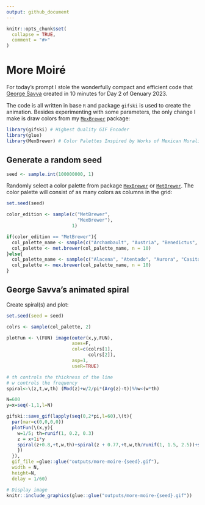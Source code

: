```yaml
---
output: github_document
---
```


<!-- README.md is generated from README.Rmd. Please edit that file -->

```r
knitr::opts_chunk$set(
  collapse = TRUE,
  comment = "#>"
)
```

# More Moiré

<!-- badges: start -->
<!-- badges: end -->

For today's prompt I stole the wonderfully compact and efficient code that [George Savva](https://github.com/georgemsavva/) created in 10 minutes for Day 2 of Genuary 2023.

The code is all written in base `R` and package `gifski` is used to create the animation. Besides experimenting with some parameters, the only change I make is draw colors from my [`MexBrewer`](https://github.com/paezha/MexBrewer) package:
```r
library(gifski) # Highest Quality GIF Encoder 
library(glue)
library(MexBrewer) # Color Palettes Inspired by Works of Mexican Muralists
```

## Generate a random seed

```r
seed <- sample.int(100000000, 1)
```

Randomly select a color palette from package [`MexBrewer`](https://CRAN.R-project.org/package=MexBrewer) or [`MetBrewer`](https://CRAN.R-project.org/package=MetBrewer). The color palette will consist of as many colors as columns in the grid:
```r
set.seed(seed)

color_edition <- sample(c("MetBrewer",
                          "MexBrewer"),
                        1)

if(color_edition == "MetBrewer"){
  col_palette_name <- sample(c("Archambault", "Austria", "Benedictus", "Cassatt1", "Cassatt2", "Cross", "Degas", "Demuth", "Derain", "Egypt", "Gauguin", "Greek", "Hiroshige", "Hokusai1", "Hokusai2", "Hokusai3", "Homer1", "Homer2", "Ingres", "Isfahan1", "Isfahan2", "Java", "Johnson", "Juarez", "Kandinsky", "Klimt", "Lakota", "Manet", "Moreau", "Morgenstern", "Nattier", "Navajo", "NewKingdom", "Nizami", "OKeeffe1", "OKeeffe2", "Paquin", "Peru1", "Peru2", "Pillement", "Pissaro", "Redon", "Renoir", "Signac", "Tam", "Tara", "Thomas", "Tiepolo", "Troy", "Tsimshian", "VanGogh1", "VanGogh2", "VanGogh3", "Veronese", "Wissing"), 1)
  col_palette <- met.brewer(col_palette_name, n = 10)
}else{
  col_palette_name <- sample(c("Alacena", "Atentado", "Aurora", "Casita1", "Casita2", "Casita3", "Concha", "Frida", "Huida", "Maiz", "Ofrenda", "Revolucion", "Ronda", "Taurus1", "Taurus2", "Tierra", "Vendedora"), 1)
  col_palette <- mex.brewer(col_palette_name, n = 10)
}

```

## George Savva's animated spiral

Create spiral(s) and plot:
```r
set.seed(seed = seed)

colrs <- sample(col_palette, 2)

plotFun <- \(FUN) image(outer(x,y,FUN),
                        axes=F,
                        col=c(colrs[1], 
                              colrs[2]),
                        asp=1,
                        useR=TRUE)

# th controls the thickness of the line
# w controls the frequency
spiral<-\(z,t,w,th) (Mod(z)+w/2/pi*(Arg(z)-t))%%w<(w*th) 

N=600
y=x=seq(-1,1,l=N)

gifski::save_gif(lapply(seq(0,2*pi,l=60),\(t){
  par(mar=c(0,0,0,0))
  plotFun(\(x,y){
    w=1/5; th=runif(1, 0.2, 0.3)
    z = x+1i*y
    spiral(z+0.8,+t,w,th)+spiral(z + 0.77,+t,w,th/runif(1, 1.5, 2.5))+spiral(z+0.76,+t,w + 1/10,th/runif(1, 2.5, 3.5))
    })
  }),
  gif_file =glue::glue("outputs/more-moire-{seed}.gif"), 
  width = N,
  height=N,
  delay = 1/60)
```

```r
# Display image
knitr::include_graphics(glue::glue("outputs/more-moire-{seed}.gif"))
```
